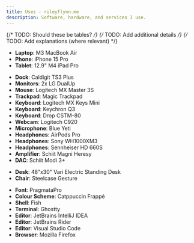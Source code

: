 ```yaml
---
title: Uses - rileyflynn.me
description: Software, hardware, and services I use.
---
```



<Layout title="Uses - rileyflynn.me" description="Software, hardware, and services I use.">

{/* TODO: Should these be tables? */}
{/* TODO: Add additional details */}
{/* TODO: Add explanations (where relevant) */}

<Command command="kubectl get devices --output=markdown" />
<Prose>

- **Laptop**: M3 MacBook Air
- **Phone**: iPhone 15 Pro
- **Tablet**: 12.9" M4 iPad Pro

</Prose>

<Command command="kubectl get peripherals --output=markdown" />
<Prose>

- **Dock**: Caldigit TS3 Plus
- **Monitors**: 2x LG DualUp
- **Mouse**: Logitech MX Master 3S
- **Trackpad**: Magic Trackpad
- **Keyboard**: Logitech MX Keys Mini
- **Keyboard**: Keychron Q3
- **Keyboard**: Drop CSTM-80
- **Webcam**: Logitech C920
- **Microphone**: Blue Yeti
- **Headphones**: AirPods Pro
- **Headphones**: Sony WH1000XM3
- **Headphones**: Sennheiser HD 660S
- **Amplifier**: Schiit Magni Heresy
- **DAC**: Schiit Modi 3+

</Prose>

<Command command="kubectl get desk --output=markdown" />
<Prose>

- **Desk**: 48"x30" Vari Electric Standing Desk
- **Chair**: Steelcase Gesture

</Prose>

<Command command="kubectl get software --output=markdown" />
<Prose>

- **Font**: PragmataPro
- **Colour Scheme**: Catppuccin Frappé
- **Shell**: Fish
- **Terminal**: Ghostty
- **Editor**: JetBrains IntelliJ IDEA
- **Editor**: JetBrains Rider
- **Editor**: Visual Studio Code
- **Browser**: Mozilla Firefox

</Prose>
</Layout>
